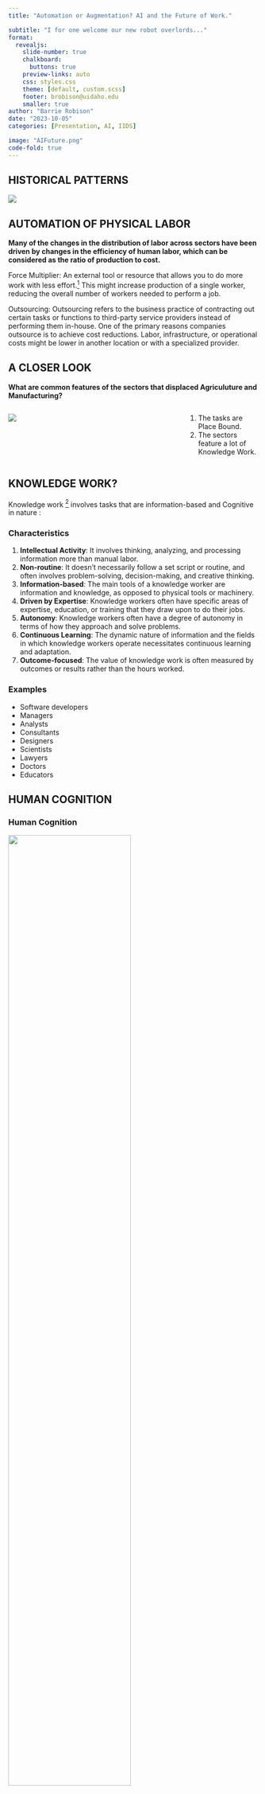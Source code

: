 ```yaml
---
title: "Automation or Augmentation? AI and the Future of Work."

subtitle: "I for one welcome our new robot overlords..."
format:
  revealjs: 
    slide-number: true
    chalkboard: 
      buttons: true
    preview-links: auto
    css: styles.css
    theme: [default, custom.scss]
    footer: brobison@uidaho.edu
    smaller: true
author: "Barrie Robison"
date: "2023-10-05"
categories: [Presentation, AI, IIDS]

image: "AIFuture.png"
code-fold: true
---
```


## HISTORICAL PATTERNS

![](us-employment-share2.jpg)

## AUTOMATION OF PHYSICAL LABOR

**Many of the changes in the distribution of labor across sectors have been driven by changes in the efficiency of human labor, which can be considered as the ratio of production to cost.**

[Force Multiplier:]{.red} An external tool or resource that allows you to do more work with less effort.^[The term originally comes from the military context, but it has been widely adopted in business, technology, and other fields to describe a factor that dramatically amplifies the effectiveness of a group or system.] This might increase production of a single worker, reducing the overall number of workers needed to perform a job.  

[Outsourcing:]{.red}  Outsourcing refers to the business practice of contracting out certain tasks or functions to third-party service providers instead of performing them in-house. One of the primary reasons companies outsource is to achieve cost reductions. Labor, infrastructure, or operational costs might be lower in another location or with a specialized provider.  


## A CLOSER LOOK

**What are common features of the sectors that displaced Agriculuture and Manufacturing?**

:::: {.columns}

::: {.column width="70%"}

![](us-employment-sharebottom.png) 

:::

::: {.column width="30%"}

::: {.incremental}
1.  The tasks are [Place Bound]{.red}.
2.  The sectors feature a lot of [Knowledge Work]{.red}.
:::

:::

::::

## KNOWLEDGE WORK? 

Knowledge work ^["Knowledge Work" is a term coined by Peter Drucker in his 1959 book "Landmarks of Tomorrow."] involves tasks that are information-based and [Cognitive]{.red} in nature :

:::: {.panel-tabset}

### Characteristics

::: {.small}
1. **Intellectual Activity**: It involves thinking, analyzing, and processing information more than manual labor.
2. **Non-routine**: It doesn't necessarily follow a set script or routine, and often involves problem-solving, decision-making, and creative thinking.
3. **Information-based**: The main tools of a knowledge worker are information and knowledge, as opposed to physical tools or machinery.
4. **Driven by Expertise**: Knowledge workers often have specific areas of expertise, education, or training that they draw upon to do their jobs.
5. **Autonomy**: Knowledge workers often have a degree of autonomy in terms of how they approach and solve problems. 
6. **Continuous Learning**: The dynamic nature of information and the fields in which knowledge workers operate necessitates continuous learning and adaptation.
7. **Outcome-focused**: The value of knowledge work is often measured by outcomes or results rather than the hours worked.
:::


### Examples

- Software developers
- Managers
- Analysts
- Consultants
- Designers
- Scientists
- Lawyers
- Doctors
- Educators

::::


## HUMAN COGNITION 

:::: {.panel-tabset}

### Human Cognition

![](humancognition.png){.absolute height="70%"}

### Knowledge Work

::: {.small}
1. **Intellectual Activity**: It involves thinking, analyzing, and processing information more than manual labor.
2. **Non-routine**: It doesn't necessarily follow a set script or routine, and often involves problem-solving, decision-making, and creative thinking.
3. **Information-based**: The main tools of a knowledge worker are information and knowledge, as opposed to physical tools or machinery.
4. **Driven by Expertise**: Knowledge workers often have specific areas of expertise, education, or training that they draw upon to do their jobs.
5. **Autonomy**: Knowledge workers often have a degree of autonomy in terms of how they approach and solve problems. 
6. **Continuous Learning**: The dynamic nature of information and the fields in which knowledge workers operate necessitates continuous learning and adaptation.
7. **Outcome-focused**: The value of knowledge work is often measured by outcomes or results rather than the hours worked.
:::

::::


## HUMAN COGNITIVE LABOR^[Human cognitive labor refers to tasks and functions that require human intellectual processes, such as thinking, understanding, learning, and problem-solving. While physical labor is centered on manual and bodily tasks, cognitive labor emphasizes mental processes and the application of knowledge. ]


**Aspects of human cognitive labor:**

:::{.small}

1. **Problem Solving**: Identifying complex issues and reviewing related information to develop and evaluate options and implement solutions.
2. **Decision Making**: Considering the relative costs and benefits of potential actions to choose the most appropriate one.
3. **Analysis**: Examining data or information and breaking it down to understand its structure, trends, or implications.
4. **Learning and Adaptation**: Acquiring new knowledge and skills and adjusting to new information or circumstances.
5. **Creativity**: Generating new ideas, concepts, or solutions.
6. **Planning**: Determining how a system or operation should work and how changes in conditions, operations, and environments will affect outcomes.
7. **Communication**: Conveying information effectively, both verbally and in writing. This also includes the ability to listen and understand information from others.
8. **Emotional Intelligence**: Recognizing, understanding, and managing our own emotions while also recognizing, understanding, and influencing the emotions of others.

:::

## SOME EXAMPLES

- Here is a contract and our contract guidelines. Review and red-line the contract.

- Does this Animal Care protocol conform to the federal guidelines?

- I have a fever and a cough. What is wrong with me?

- Gather data from these documents and summarize/analyze it.

- How does this job applicant align with the needs described in our job description?

**These [tasks]{.red} are difficult to automate because their inputs are complex, unstructured, and highly variable.  They require human Cognitive Labor.**

## AUTOMATION OF COGNITIVE LABOR

**"The future is already here — it's just not very evenly distributed."** ^[William Gibson (a science fiction author) made this observation to highlight how technological advancements and innovations might be present in certain places or among specific groups, but they haven't yet permeated all levels of society or all geographic areas. The quote encapsulates the idea that the future, in many ways, exists in pockets in the present, but its widespread adoption and distribution are yet to occur.]



## ARTIFICIAL INTELLIGENCE

Summarizing the history of AI and creating a visual timeline is an example of [Knowledge Work]{.red}.  It requires [Cognitive Labor]{.red} on my part.  Cognitive labor is hard.

:::: {.panel-tabset}

### History of AI

[AI has a long and interesting history that I need to summarize...](https://www.analyticsvidhya.com/blog/2023/07/the-fascinating-evolution-of-generative-ai/){target="_blank"}

### Visual Timeline

[I'd rather have a graph](https://chat.openai.com/share/908127b8-fe2a-41c3-8989-961489ccfd66){target="_blank"}

::: {.incremental}

1. Making a graph is hard.

2. Except it isn't.. ![](fulltimelinegraph.png){.absolute right=0 bottom=50 height="70%"}

:::


::::


## 2022: A TIPPING POINT

![](recenttimeline.jpeg)

## GENERATIVE AI

[Generative Artificial Intelligence]{.red} describes a group of algorithms or models that can be used to create new content, including text, code, images, video, audio, and simulations. 

:::: {.columns}

::: {.column width="40%" .small}

**Examples:**

ChatGPT: Text to Text [Generative Pretrained Transformer]{.red} with a chat interface

MidJourney: Text to Image

an abstract representation of an unemployment line caused by the emergence of artificial general intelligence, glowing blue computational network, photorealistic, dark technology, dark academia

KaiberAI: text to video

A Dystopian cyberpunk future where humans battle against cybernetic abominations from the works of the Lovecraftian Cthulhu Mythos. in the style of Photo real, hyper-realistic, high dynamic range, rich colors, lifelike textures, 8K UHD, high color depth, Nikon D 850, Kodak Portra 400, Fujifilm XT

Mubert: text to music.

Hardtechno Dark John Carpenter Synth

:::

::: {.column width="60%"}



![](AIFuture.mp4){.absolute .width="60%"}

:::

::::

## LARGE LANGUAGE MODELS (LLM)

A type of AI model designed to understand and generate human-like text.

::: aside
Nvidia (the company that makes GPUs) has great learning resources on AI.  [This one](https://www.nvidia.com/en-us/glossary/data-science/large-language-models/) is a great summary of the significance of LLMs
:::

:::: {.panel-tabset}

### Key Characteristics

1. **Model Type**: Subset of deep learning within machine learning.
2. **Architecture**: Commonly based on the Transformer architecture.
3. **Size**: Contains billions to trillions of parameters.

### Training and Capabilities

1. **Training Data**: Trained on vast datasets, including books, articles, and web content.
2. **Functionality**: Generates coherent text, answers questions, translates, summarizes, and more.
3. **Transfer Learning**: Fine-tuned on specific datasets for specialized tasks.


### Limitations

1. Generates based on training data patterns.
2. Doesn't "understand" like humans.
3. Can produce incorrect or nonsensical answers.
4. Influenced by biases in training data.

::::

## CAPABILITIES

![](images/gptexamresults.jpg){.absolute height="80%"}


::: aside
arXiv:2303.10130v5 [econ.GN] 21 Aug 2023
:::



## TASKS ARE OPERATIONS

**Human Cognitive Tasks**

Input  Human  Output

**LLM Operations**

Prompt  Model  Response

## LLM OPERATIONS 

::: aside
These categories and their descriptions on the next three slides are from material by [David Shapiro](https://www.youtube.com/@4IR.David.Shapiro), particularly his [video on Prompt Engineering](https://www.youtube.com/watch?v=aq7fnqzeaPc&list=PLV3Fr1UUO9bGRNgCadLldVVZu8OHzJpbY&index=3&t=732s)
:::

### [Reductive]{.red}

Take a large amount of text and produce a smaller output.

Input is larger than the output.

### [Transformative]{.red}

Transmute the input into a new format.

Input and output are roughly the same size and/or meaning.

### [Generative]{.red}

Generate a large amount of text from a small set of instructions or data.

Input is smaller than the output.

## REDUCTIVE OPERATIONS

**Take a large amount of text and produce a smaller output.**

:::{.small}

-   **Summarization:** Say the same thing with fewer words. 
    - Can use list, notes, executive summary.
-   **Distillation:** Purify the underlying principles or facts. 
    - Remove all the noise, extract axioms, foundations, etc.
-   **Extraction:** Retrieve specific kinds of information. 
    - Question answering, listing names, extracting dates, etc.
-   **Characterizing:** Describe the content of the text. 
    - Describe either the text as a whole, or within the subject.
-   **Analyzing:** Find patterns or evaluate against a framework. 
    - Structural analysis, rhetorical analysis, etc
-   **Evaluation:** Measuring, grading, or judging the content. 
    - Grading papers, evaluating against morals
-   **Critiquing:** Provide feedback within the context of the text. 
    - Provide recommendations for improvement
    
:::

## Transformation Operations

 **Transmute the input into another format. Input and output are roughly the same size and/or meaning.**
 
:::{.small}
 
-   **Reformatting**: Change the presentation only.
    -   Prose to screenplay, XML to JSON
-   **Refactoring**: Achieve same results with more efficiency.
    -   Say the same exact thing, but differently
-   **Language Change**: Translate between languages.
    -   English to Russian, C++ to Python
-   **Restructuring**: Optimize structure for logical flow, etc.
    -   Change order, add or remove structure
-   **Modification**: Rewrite copy to achieve different intention.
    -   Change tone, formality, diplomacy, style, etc
-   **Clarification**: Make something more comprehensible.
    -   Embellish or more clearly articulate
    
:::


## Generative Operations

**Generate a large amount of text from a small set of instructions or data.**

:::{.small}

-   **Drafting**: Generate a draft of some kind of document.
    -   Code, fiction, legal copy, KB, science, storytelling
-   **Planning**: Given parameters, come up with plans.
    -   Actions, projects, objectives, missions, constraints, context.
-   **Brainstorming**: Use imagine to list out possibilities.
    -   Ideation, exploration of possibilities, problem solving, hypothesizing
-   **Amplification**: Articulate and explicate something further.
    -   Expanding and expounding, riffing on stuff
    
:::

## CRITICAL DETAILS

::: {.panel-tabset}

### Prompt

**What are the characteristics of your task?**

- Operation Type: Reductive, Transformative, or Generative?
- Size: [Tokens]{.red} How much information do you need to send to the model?
- Context: What other relevant information/data is required?  Where is it?
- Format: Text only? File uploads? .pdf, .csv, .json, .docx, .xlsx, .pptx, .jpg, .png, etc 
- Quality: [Prompt Engineering]{.red}

### Model

**There are a TON of different Models and they vary substantially.**

- Size
- Cost
- Security
- Context Window
- Input Types
- Training Data
- Type: Conversational Agent vs Task Oriented Agent
- Specificity/Flexibility
- License

### Response

**How do evaluate the quality of the response?**

- Accuracy
- Consistency
- Creativity
- Size
- Format
- Specificity

:::


## LATENT CONTENT

**Knowledge, facts, concepts, and information that is "embedded" in the model and must be "activated" by correct prompting.**

Latent content only originates from [Training Data]{.red}.

**Examples:**

- World Knowledge: General facts and understanding of the world. 
- Scientific Information: Embedded data on scientific principles. 
- Cultural Knowledge: Information on cultures and social norms. 
- Historical Knowledge: Data on past events and figures. 
- Languages: Language structures, vocabulary, and syntax.

## EMERGENT CAPABILITIES

The abilities of Large Language Models (LLMs) that arise as a result of their extensive training on vast datasets, even if those capabilities were not explicitly "taught" or "programmed" into the model.

:::{.small}

1. **Unintended Abilities**: Emergent capabilities might lead the model to perform tasks it wasn't explicitly trained for. For example, an [LLM might be trained on general text but can still translate between languages]{.red}, write in different styles, or even generate code.

2. **Beyond Training Data**: While LLMs are trained on specific data, the patterns they recognize can be generalized to a variety of tasks. This generalization can sometimes lead to surprising and useful outputs, as well as unintended or harmful ones.

3. **Complex Interactions**: The interactions between the numerous parameters in LLMs can lead to behaviors that aren't immediately predictable from the training data alone. These behaviors arise from the complex, multi-dimensional relationships the model has learned.

4. **Potential and Pitfalls**: Emergent capabilities can be both an asset and a liability. On one hand, they showcase the flexibility and adaptability of LLMs. On the other, they can result in outputs that are unexpected, inaccurate, or even biased.

5. **Example - Metaphor Understanding**: While not explicitly trained to understand metaphors, an LLM might still be able to interpret and generate metaphoric language due to its exposure to diverse linguistic constructs in its training data.

6. **Example - Creativity**: LLMs can generate creative text, poetry, or stories. While they don't "understand" creativity in the human sense, their vast training allows them to mimic creative constructs.

7. **Limitations**: Despite their emergent capabilities, LLMs have limitations. They don't truly "understand" concepts in the way humans do, and their outputs are entirely based on patterns in the data they've seen.

:::

## HALLUCINATION

Instances where the model generates information that is not accurate, not based on its training data, or simply fabricated. Essentially, the model "hallucinates" details that aren't grounded in reality or the facts it has been trained on.

:::{.small}

1. **Origin of the Term**: The term "hallucination" is borrowed from human psychology, where it refers to perceiving things that aren't present in reality. When applied to LLMs, it captures the idea that the model sometimes produces outputs that aren't reflective of real facts or the content it was trained on.
  
2. **Causes**: Hallucinations can be caused by various factors, including the model misinterpreting the input, over-generalizing from its training data, or trying to complete ambiguous queries with details it "invents" on the spot.
  
3. **Common in Open-ended Queries**: LLMs are more prone to hallucinate when given open-ended prompts or when there's a lack of specific context. In these situations, the model might fill in gaps with fabricated details.
  
4. **Concerns**: Hallucinations are a concern, especially when users rely on LLMs for accurate information. They highlight the importance of treating outputs from LLMs as suggestions or starting points rather than definitive answers.
  
5. **Mitigation**: Efforts to mitigate hallucinations in LLMs include refining model architectures, improving training data, and employing post-training fine-tuning or validation processes. Additionally, user feedback and iterative development are crucial for identifying and reducing such issues.

:::

## AUTOMATION OF COGNITIVE LABOR

### Tasks are Operations

Complex job functions are often a series of tasks.  

:::{.small}

1.  Treat each task as an information problem.
    - You have various information needs for each process or task
    - Information comes from various sources
    - You perform different transformations on the information

2.  Define each task in terms of Operations.
    - Shrinking: Summarization, extraction, classification
    - Translation: Changing from one format to another
    - Expanding: Brainstorming, synthesizing, drafting
    
3.  [Prompt Engineering](https://www.promptengineering.org/what-are-large-language-model-llm-agents/):  The creation of the prompt is carefully engineered to provide optimal instructions and context to the LLM. Factors like tone, point of view, and conversational style help steer the LLM's response.

4. [Model Selection](https://huggingface.co/models):  Huggingface.co currently features 350,247 models and they have a [leaderboard](https://huggingface.co/models) for performance!

5. Evaluate the response(s) against data you trust.

:::

## EXAMPLES

### Award Letter (Extraction)

I need to extract the information from this award letter and put it in our database.

### PDF Grey Literature (Extraction)

I found this cool data report with a bunch of data that I need for my analysis.

### Contract Review (Evaluation)

Does this contract adhere to our review criteria?

### others


## AGI

::: aside
https://cft.vanderbilt.edu/guides-sub-pages/blooms-taxonomy/
:::

![](images/Blooms-Taxonomy.jpg)



## Resources

:::{.small}

https://www.youtube.com/@samwitteveenai

https://www.youtube.com/@4IR.David.Shapiro

https://www.youtube.com/@mreflow

https://www.futuretools.io

https://snorkel.ai/large-language-models-llms/

https://www.mckinsey.com/mgi/our-research/generative-ai-and-the-future-of-work-in-america

https://thehill.com/opinion/congress-blog/3913530-artificial-intelligence-is-not-going-to-take-all-our-jobs/

https://arxiv.org/abs/2303.10130

https://www.analyticsvidhya.com/blog/2023/07/the-fascinating-evolution-of-generative-ai/

https://kyleake.medium.com/data-behind-the-large-language-models-llm-gpt-and-beyond-8b34f508b5de

https://arxiv.org/pdf/2303.08774.pdf

https://www.fiddler.ai/blog/the-missing-link-in-generative-aimonit

https://www.fiddler.ai/blog/the-missing-link-in-generative-ai

https://www.mckinsey.com/featured-insights/mckinsey-explainers/what-is-generative-ai

https://www.nvidia.com/en-us/glossary/data-science/large-language-models/

https://blogs.nvidia.com/blog/2023/01/26/what-are-large-language-models-used-for/

https://www.promptengineering.org/what-are-large-language-model-llm-agents/

:::
